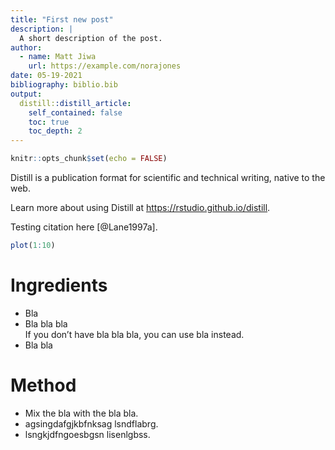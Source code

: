 ```yaml
---
title: "First new post"
description: |
  A short description of the post.
author:
  - name: Matt Jiwa
    url: https://example.com/norajones
date: 05-19-2021
bibliography: biblio.bib
output:
  distill::distill_article:
    self_contained: false
    toc: true
    toc_depth: 2
---
```



```r
knitr::opts_chunk$set(echo = FALSE)
```

Distill is a publication format for scientific and technical writing, native to the web.

Learn more about using Distill at <https://rstudio.github.io/distill>.

Testing citation here [@Lane1997a].

```r
plot(1:10)
```


# Ingredients
- Bla
- Bla bla bla <aside> If you don't have bla bla bla, you can use bla instead.</aside>
- Bla bla

# Method

- Mix the bla with the bla bla.
- agsingdafgjkbfnksag lsndflabrg.
- lsngkjdfngoesbgsn lisenlgbss.


